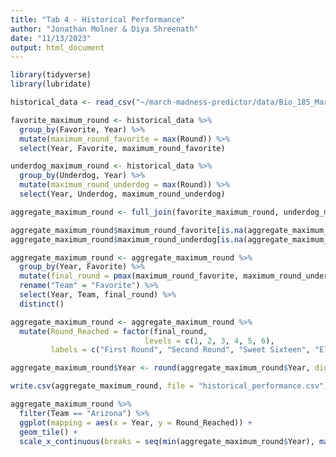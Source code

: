 ```yaml
---
title: "Tab 4 - Historical Performance"
author: "Jonathan Molner & Diya Shreenath"
date: "11/13/2023"
output: html_document
---
```


```r
library(tidyverse)
library(lubridate)
```

```r
historical_data <- read_csv("~/march-madness-predictor/data/Bio_185_March_Madness_Data.csv")
```

```r
favorite_maximum_round <- historical_data %>%
  group_by(Favorite, Year) %>%
  mutate(maximum_round_favorite = max(Round)) %>%
  select(Year, Favorite, maximum_round_favorite)
```

```r
underdog_maximum_round <- historical_data %>%
  group_by(Underdog, Year) %>%
  mutate(maximum_round_underdog = max(Round)) %>%
  select(Year, Underdog, maximum_round_underdog)
```

```r
aggregate_maximum_round <- full_join(favorite_maximum_round, underdog_maximum_round, by = c("Year" = "Year", "Favorite" = "Underdog"))
```

```r
aggregate_maximum_round$maximum_round_favorite[is.na(aggregate_maximum_round$maximum_round_favorite)] <- 0
aggregate_maximum_round$maximum_round_underdog[is.na(aggregate_maximum_round$maximum_round_underdog)] <- 0
```

```r
aggregate_maximum_round <- aggregate_maximum_round %>%
  group_by(Year, Favorite) %>%
  mutate(final_round = pmax(maximum_round_favorite, maximum_round_underdog)) %>%
  rename("Team" = "Favorite") %>%
  select(Year, Team, final_round) %>%
  distinct()
```

```r
aggregate_maximum_round <- aggregate_maximum_round %>%
  mutate(Round_Reached = factor(final_round,
                              levels = c(1, 2, 3, 4, 5, 6),
         labels = c("First Round", "Second Round", "Sweet Sixteen", "Elite Eight", "Final Four", "Championship Game")))
```

```r
aggregate_maximum_round$Year <- round(aggregate_maximum_round$Year, digits = 0)
```

```r
write.csv(aggregate_maximum_round, file = "historical_performance.csv")
```

```r
aggregate_maximum_round %>%
  filter(Team == "Arizona") %>%
  ggplot(mapping = aes(x = Year, y = Round_Reached)) +
  geom_tile() +
  scale_x_continuous(breaks = seq(min(aggregate_maximum_round$Year), max(aggregate_maximum_round$Year), by = 1))
```

